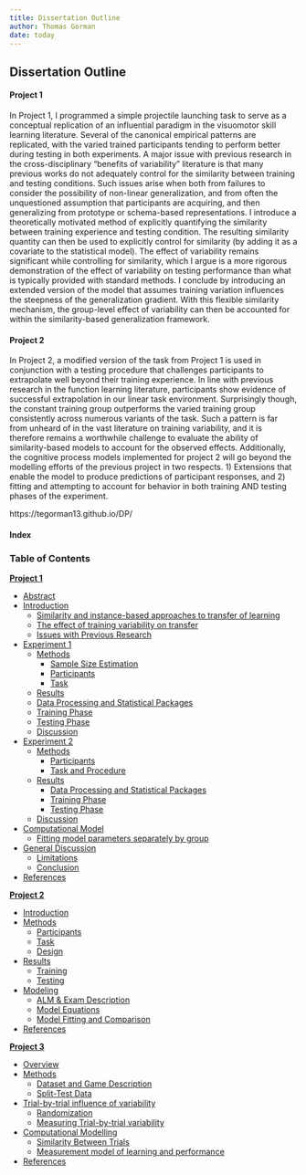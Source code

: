 ```yaml
---
title: Dissertation Outline
author: Thomas Gorman
date: today
---
```


## Dissertation Outline

#### Project 1

In Project 1, I programmed a simple projectile launching task to serve as a conceptual replication of an influential paradigm in the visuomotor skill learning literature. Several of the canonical empirical patterns are replicated, with the varied trained participants tending to perform better during testing in both experiments. A major issue with previous research in the cross-disciplinary "benefits of variability" literature is that many previous works do not adequately control for the similarity between training and testing conditions. Such issues arise when both from failures to consider the possibility of non-linear generalization, and from often the unquestioned assumption that participants are acquiring, and then generalizing from prototype or schema-based representations. I introduce a theoretically motivated method of explicitly quantifying the similarity between training experience and testing condition. The resulting similarity quantity can then be used to explicitly control for similarity (by adding it as a covariate to the statistical model). The effect of variability remains significant while controlling for similarity, which I argue is a more rigorous demonstration of the effect of variability on testing performance than what is typically provided with standard methods. I conclude by introducing an extended version of the model that assumes training variation influences the steepness of the generalization gradient. With this flexible similarity mechanism, the group-level effect of variability can then be accounted for within the similarity-based generalization framework.\


#### Project 2

In Project 2, a modified version of the task from Project 1 is used in conjunction with a testing procedure that challenges participants to extrapolate well beyond their training experience. In line with previous research in the function learning literature, participants show evidence of successful extrapolation in our linear task environment. Surprisingly though, the constant training group outperforms the varied training group consistently across numerous variants of the task. Such a pattern is far from unheard of in the vast literature on training variability, and it is therefore remains a worthwhile challenge to evaluate the ability of similarity-based models to account for the observed effects. Additionally, the cognitive process models implemented for project 2 will go beyond the modelling efforts of the previous project in two respects. 1) Extensions that enable the model to produce predictions of participant responses, and 2) fitting and attempting to account for behavior in both training AND testing phases of the experiment.\





https://tegorman13.github.io/DP/



#### Index

### Table of Contents

[**Project 1**](https://tegorman13.github.io/DP/igas_n.html)

-   [Abstract](https://tegorman13.github.io/DP/igas_n.html#abstract)
-   [Introduction](https://tegorman13.github.io/DP/igas_n.html#introduction)
    -   [Similarity and instance-based approaches to transfer of learning](https://tegorman13.github.io/DP/igas_n.html#similarity-and-instance-based-approaches-to-transfer-of-learning)
    -   [The effect of training variability on transfer](https://tegorman13.github.io/DP/igas_n.html#the-effect-of-training-variability-on-transfer)
    -   [Issues with Previous Research](https://tegorman13.github.io/DP/igas_n.html#issues-with-previous-research)
-   [Experiment 1](https://tegorman13.github.io/DP/igas_n.html#experiment-1)
    -   [Methods](https://tegorman13.github.io/DP/igas_n.html#methods)
        -   [Sample Size Estimation](https://tegorman13.github.io/DP/igas_n.html#sample-size-estimation)
        -   [Participants](https://tegorman13.github.io/DP/igas_n.html#participants)
        -   [Task](https://tegorman13.github.io/DP/igas_n.html#task)
    -   [Results](https://tegorman13.github.io/DP/igas_n.html#results)
    -   [Data Processing and Statistical Packages](https://tegorman13.github.io/DP/igas_n.html#data-processing-and-statistical-packages)
    -   [Training Phase](https://tegorman13.github.io/DP/igas_n.html#training-phase)
    -   [Testing Phase](https://tegorman13.github.io/DP/igas_n.html#testing-phase)
    -   [Discussion](https://tegorman13.github.io/DP/igas_n.html#discussion)
-   [Experiment 2](https://tegorman13.github.io/DP/igas_n.html#experiment-2)
    -   [Methods](https://tegorman13.github.io/DP/igas_n.html#methods)
        -   [Participants](https://tegorman13.github.io/DP/igas_n.html#participants)
        -   [Task and Procedure](https://tegorman13.github.io/DP/igas_n.html#task-and-procedure)
    -   [Results](https://tegorman13.github.io/DP/igas_n.html#results)
        -   [Data Processing and Statistical Packages](https://tegorman13.github.io/DP/igas_n.html#data-processing-and-statistical-packages-)
        -   [Training Phase](https://tegorman13.github.io/DP/igas_n.html#training-phase)
        -   [Testing Phase](https://tegorman13.github.io/DP/igas_n.html#testing-phase)
    -   [Discussion](https://tegorman13.github.io/DP/igas_n.html#discussion)
-   [Computational Model](https://tegorman13.github.io/DP/igas_n.html#computational-model)
    -   [Fitting model parameters separately by group](https://tegorman13.github.io/DP/igas_n.html#fitting-model-parameters-separately-by-group)
-   [General Discussion](https://tegorman13.github.io/DP/igas_n.html#general-discussion)
    -   [Limitations](https://tegorman13.github.io/DP/igas_n.html#limitations)
    -   [Conclusion](https://tegorman13.github.io/DP/igas_n.html#conclusion)
-   [References](https://tegorman13.github.io/DP/igas_n.html#references)

[**Project 2**](https://tegorman13.github.io/DP/htw_n.html)

-   [Introduction](https://tegorman13.github.io/DP/htw_n.html#introduction)
-   [Methods](https://tegorman13.github.io/DP/htw_n.html#methods)
    -   [Participants](https://tegorman13.github.io/DP/htw_n.html#participants)
    -   [Task](https://tegorman13.github.io/DP/htw_n.html#task)
    -   [Design](https://tegorman13.github.io/DP/htw_n.html#design)
-   [Results](https://tegorman13.github.io/DP/htw_n.html#results)
    -   [Training](https://tegorman13.github.io/DP/htw_n.html#training)
    -   [Testing](https://tegorman13.github.io/DP/htw_n.html#testing)
-   [Modeling](https://tegorman13.github.io/DP/htw_n.html#modeling)
    -   [ALM & Exam Description](https://tegorman13.github.io/DP/htw_n.html#alm-&-exam-description)
    -   [Model Equations](https://tegorman13.github.io/DP/htw_n.html#model-equations)
    -   [Model Fitting and Comparison](https://tegorman13.github.io/DP/htw_n.html#model-fitting-and-comparison)
-   [References](https://tegorman13.github.io/DP/htw_n.html#references)

[**Project 3**](https://tegorman13.github.io/DP/lbd_n.html)

-   [Overview](https://tegorman13.github.io/DP/lbd_n.html#overview)
-   [Methods](https://tegorman13.github.io/DP/lbd_n.html#methods)
    -   [Dataset and Game Description](https://tegorman13.github.io/DP/lbd_n.html#dataset-and-game-description)
    -   [Split-Test Data](https://tegorman13.github.io/DP/lbd_n.html#split-test-data)
-   [Trial-by-trial influence of variability](https://tegorman13.github.io/DP/lbd_n.html#trial-by-trial-influence-of-variability)
    -   [Randomization](https://tegorman13.github.io/DP/lbd_n.html#randomization)
    -   [Measuring Trial-by-trial variability](https://tegorman13.github.io/DP/lbd_n.html#measuring-trial-by-trial-variability)
-   [Computational Modelling](https://tegorman13.github.io/DP/lbd_n.html#computational-modelling)
    -   [Similarity Between Trials](https://tegorman13.github.io/DP/lbd_n.html#similarity-between-trials)
    -   [Measurement model of learning and performance](https://tegorman13.github.io/DP/lbd_n.html#measurement-model-of-learning-and-performance)
-   [References](https://tegorman13.github.io/DP/lbd_n.html#references)